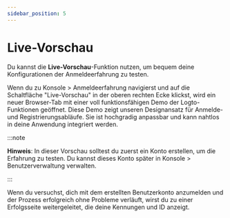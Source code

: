 ```yaml
---
sidebar_position: 5
---
```


# Live-Vorschau

Du kannst die **Live-Vorschau**-Funktion nutzen, um bequem deine Konfigurationen der Anmeldeerfahrung zu testen.

Wenn du zu <CloudLink to="/sign-in-experience">Konsole > Anmeldeerfahrung</CloudLink> navigierst und auf die Schaltfläche "Live-Vorschau" in der oberen rechten Ecke klickst, wird ein neuer Browser-Tab mit einer voll funktionsfähigen Demo der Logto-Funktionen geöffnet. Diese Demo zeigt unseren Designansatz für Anmelde- und Registrierungsabläufe. Sie ist hochgradig anpassbar und kann nahtlos in deine Anwendung integriert werden.

:::note

**Hinweis**: In dieser Vorschau solltest du zuerst ein Konto erstellen, um die Erfahrung zu testen. Du kannst dieses Konto später in <CloudLink to="/user-management">Konsole > Benutzerverwaltung</CloudLink> verwalten.

:::

Wenn du versuchst, dich mit dem erstellten Benutzerkonto anzumelden und der Prozess erfolgreich ohne Probleme verläuft, wirst du zu einer Erfolgsseite weitergeleitet, die deine Kennungen und ID anzeigt.

